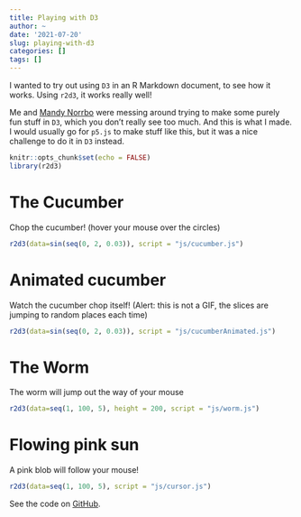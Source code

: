 ```yaml
---
title: Playing with D3
author: ~
date: '2021-07-20'
slug: playing-with-d3
categories: []
tags: []
---
```


I wanted to try out using `D3` in an R Markdown document, to see how it works. Using `r2d3`, it works really well! 

Me and [Mandy Norrbo](https://twitter.com/MandyNorrbo) were messing around trying to make some purely fun stuff in `D3`, which you don't really see too much. And this is what I made. I would usually go for `p5.js` to make stuff like this, but it was a nice challenge to do it in `D3` instead.

```r
knitr::opts_chunk$set(echo = FALSE)
library(r2d3)
```

# The Cucumber

Chop the cucumber! (hover your mouse over the circles)
```r
r2d3(data=sin(seq(0, 2, 0.03)), script = "js/cucumber.js")
```

# Animated cucumber

Watch the cucumber chop itself! (Alert: this is not a GIF, the slices are jumping to random places each time)

```r
r2d3(data=sin(seq(0, 2, 0.03)), script = "js/cucumberAnimated.js")
```

# The Worm

The worm will jump out the way of your mouse

```r
r2d3(data=seq(1, 100, 5), height = 200, script = "js/worm.js")
```

# Flowing pink sun

A pink blob will follow your mouse!

```r
r2d3(data=seq(1, 100, 5), script = "js/cursor.js")
```

See the code on [GitHub](https://github.com/daikman/playing_with_d3).







